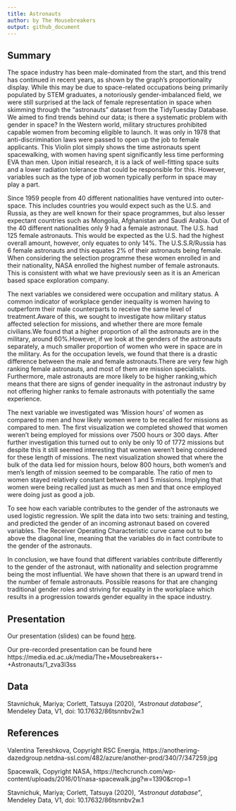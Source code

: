 ```yaml
---
title: Astronauts
author: by The Mousebreakers
output: github_document
---
```


## Summary

The space industry has been male-dominated from the start, and this trend has continued in recent years, as shown by the graph’s proportionality display.
While this may be due to space-related occupations being primarily populated by STEM graduates, a notoriously gender-imbalanced field, we were still surprised at the lack of female representation in space when skimming through the "astronauts" dataset from the TidyTuesday Database.
We aimed to find trends behind our data; is there a systematic problem with gender in space? 
In the Western world, military structures prohibited capable women from becoming eligible to launch. It was only in 1978 that anti-discrimination laws were passed to open up the job to female applicants.
This Violin plot simply shows the time astronauts spent spacewalking, with women having spent significantly less time performing EVA than men.
Upon initial research, it is a lack of well-fitting space suits and a lower radiation tolerance that could be responsible for this. However, variables such as the type of job women typically perform in space may play a part.

Since 1959 people from 40 different nationalities have ventured into outer-space. This includes countries you would expect such as the U.S. and Russia, as they are well known for their space programmes, but also lesser expectant countries such as Mongolia, Afghanistan and Saudi Arabia. 
Out of the 40 different nationalities only 9 had a female astronaut. The U.S. had 125 female astronauts. This would be expected as the U.S. had the highest overall amount,  however, only equates to only 14%. The U.S.S.R/Russia has 6 female astronauts and this equates 2% of their astronauts being female.
When considering the selection programme these women enrolled in and their nationality, NASA enrolled the highest number of female astronauts. This is consistent with what we have previously seen as it is an American based space exploration company. 

The next variables we considered were occupation and military status. A common indicator of workplace gender inequality is women having to outperform their male counterparts to receive the same level of treatment.Aware of this, we sought to investigate how military status affected selection for missions, and whether there are more female civilians.We found that a higher proportion of all the astronauts are in the military, around 60%.However, if we look at the genders of the astronauts separately, a much smaller proportion of women who were in space are in the military.
As for the occupation levels, we found that there is a drastic difference between the male and female astronauts.There are very few high ranking female astronauts, and most of them are mission specialists. Furthermore, male astronauts are more likely to be higher ranking,which means that there are signs of gender inequality in the astronaut industry by not offering higher ranks to female astronauts with potentially the same experience.

The next variable we investigated was ‘Mission hours’ of women as compared to men and how likely women were to be recalled for missions as compared to men. The first visualization we completed showed that women weren’t being employed for missions over 7500 hours or 300 days. After further investigation this turned out to only be only 10 of 1772 missions but despite this it still seemed interesting that women weren’t being considered for these length of missions. The next visualization showed that where the bulk of the data lied for mission hours, below 800 hours, both women’s and men’s length of mission seemed to be comparable. The ratio of men to women stayed relatively constant between 1 and 5 missions. Implying that women were being recalled just as much as men and that once employed were doing just as good a job.

To see how each variable contributes to the gender of the astronauts we used logistic regression. We split the data into two sets: training and testing, and predicted the gender of an incoming astronaut based on covered variables. The Receiver Operating Characteristic curve came out to be above the diagonal line, meaning that the variables do in fact contribute to the gender of the astronauts.

In conclusion, we have found that different variables contribute differently to the gender of the astronaut,  with nationality and selection programme being the most influential. We have shown that there is an upward trend in the number of female astronauts. Possible reasons for that are changing traditional gender roles and striving for equality in the workplace which results in a progression towards gender equality in the space industry.


## Presentation

Our presentation (slides) can be found [here](presentation/presentation.html).

Our pre-recorded presentation can be found here https://media.ed.ac.uk/media/The+Mousebreakers+-+Astronauts/1_zva3l3ss

## Data 

Stavnichuk, Mariya; Corlett, Tatsuya (2020), *"Astronaut database"*, Mendeley Data, V1, doi: 10.17632/86tsnnbv2w.1

## References

Valentina Tereshkova, Copyright RSC Energia, https://anotherimg-dazedgroup.netdna-ssl.com/482/azure/another-prod/340/7/347259.jpg

Spacewalk, Copyright NASA,
https://techcrunch.com/wp-content/uploads/2016/01/nasa-spacewalk.jpg?w=1390&crop=1

Stavnichuk, Mariya; Corlett, Tatsuya (2020), *"Astronaut database"*, Mendeley Data, V1, doi: 10.17632/86tsnnbv2w.1
